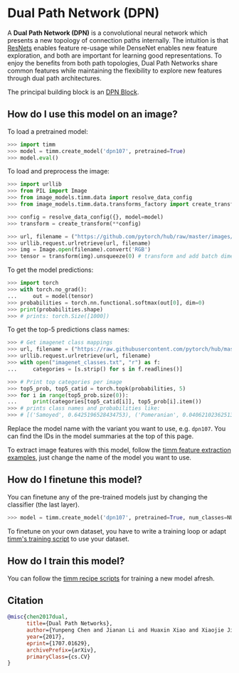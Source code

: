 # Dual Path Network (DPN)

A **Dual Path Network (DPN)** is a convolutional neural network which presents a new topology of connection paths internally. The intuition is that [ResNets](https://paperswithcode.com/method/resnet) enables feature re-usage while DenseNet enables new feature exploration, and both are important for learning good representations. To enjoy the benefits from both path topologies, Dual Path Networks share common features while maintaining the flexibility to explore new features through dual path architectures. 

The principal building block is an [DPN Block](https://paperswithcode.com/method/dpn-block).

## How do I use this model on an image?

To load a pretrained model:

```py
>>> import timm
>>> model = timm.create_model('dpn107', pretrained=True)
>>> model.eval()
```

To load and preprocess the image:

```py 
>>> import urllib
>>> from PIL import Image
>>> from image_models.timm.data import resolve_data_config
>>> from image_models.timm.data.transforms_factory import create_transform

>>> config = resolve_data_config({}, model=model)
>>> transform = create_transform(**config)

>>> url, filename = ("https://github.com/pytorch/hub/raw/master/images/dog.jpg", "dog.jpg")
>>> urllib.request.urlretrieve(url, filename)
>>> img = Image.open(filename).convert('RGB')
>>> tensor = transform(img).unsqueeze(0) # transform and add batch dimension
```

To get the model predictions:

```py
>>> import torch
>>> with torch.no_grad():
...     out = model(tensor)
>>> probabilities = torch.nn.functional.softmax(out[0], dim=0)
>>> print(probabilities.shape)
>>> # prints: torch.Size([1000])
```

To get the top-5 predictions class names:

```py
>>> # Get imagenet class mappings
>>> url, filename = ("https://raw.githubusercontent.com/pytorch/hub/master/imagenet_classes.txt", "imagenet_classes.txt")
>>> urllib.request.urlretrieve(url, filename) 
>>> with open("imagenet_classes.txt", "r") as f:
...     categories = [s.strip() for s in f.readlines()]

>>> # Print top categories per image
>>> top5_prob, top5_catid = torch.topk(probabilities, 5)
>>> for i in range(top5_prob.size(0)):
...     print(categories[top5_catid[i]], top5_prob[i].item())
>>> # prints class names and probabilities like:
>>> # [('Samoyed', 0.6425196528434753), ('Pomeranian', 0.04062102362513542), ('keeshond', 0.03186424449086189), ('white wolf', 0.01739676296710968), ('Eskimo dog', 0.011717947199940681)]
```

Replace the model name with the variant you want to use, e.g. `dpn107`. You can find the IDs in the model summaries at the top of this page.

To extract image features with this model, follow the [timm feature extraction examples](../feature_extraction), just change the name of the model you want to use.

## How do I finetune this model?

You can finetune any of the pre-trained models just by changing the classifier (the last layer).

```py
>>> model = timm.create_model('dpn107', pretrained=True, num_classes=NUM_FINETUNE_CLASSES)
```
To finetune on your own dataset, you have to write a training loop or adapt [timm's training
script](https://github.com/rwightman/pytorch-image-models/blob/master/train.py) to use your dataset.

## How do I train this model?

You can follow the [timm recipe scripts](../scripts) for training a new model afresh.

## Citation

```BibTeX
@misc{chen2017dual,
      title={Dual Path Networks}, 
      author={Yunpeng Chen and Jianan Li and Huaxin Xiao and Xiaojie Jin and Shuicheng Yan and Jiashi Feng},
      year={2017},
      eprint={1707.01629},
      archivePrefix={arXiv},
      primaryClass={cs.CV}
}
```

<!--
Type: model-index
Collections:
- Name: DPN
  Paper:
    Title: Dual Path Networks
    URL: https://paperswithcode.com/paper/dual-path-networks
Models:
- Name: dpn107
  In Collection: DPN
  Metadata:
    FLOPs: 23524280296
    Parameters: 86920000
    File Size: 348612331
    Architecture:
    - Batch Normalization
    - Convolution
    - DPN Block
    - Dense Connections
    - Global Average Pooling
    - Max Pooling
    - Softmax
    Tasks:
    - Image Classification
    Training Techniques:
    - SGD with Momentum
    - Weight Decay
    Training Data:
    - ImageNet
    Training Resources: 40x K80 GPUs
    ID: dpn107
    LR: 0.316
    Layers: 107
    Crop Pct: '0.875'
    Batch Size: 1280
    Image Size: '224'
    Interpolation: bicubic
  Code: https://github.com/rwightman/pytorch-image-models/blob/d8e69206be253892b2956341fea09fdebfaae4e3/timm/models/dpn.py#L310
  Weights: https://github.com/rwightman/pytorch-dpn-pretrained/releases/download/v0.1/dpn107_extra-1ac7121e2.pth
  Results:
  - Task: Image Classification
    Dataset: ImageNet
    Metrics:
      Top 1 Accuracy: 80.16%
      Top 5 Accuracy: 94.91%
- Name: dpn131
  In Collection: DPN
  Metadata:
    FLOPs: 20586274792
    Parameters: 79250000
    File Size: 318016207
    Architecture:
    - Batch Normalization
    - Convolution
    - DPN Block
    - Dense Connections
    - Global Average Pooling
    - Max Pooling
    - Softmax
    Tasks:
    - Image Classification
    Training Techniques:
    - SGD with Momentum
    - Weight Decay
    Training Data:
    - ImageNet
    Training Resources: 40x K80 GPUs
    ID: dpn131
    LR: 0.316
    Layers: 131
    Crop Pct: '0.875'
    Batch Size: 960
    Image Size: '224'
    Interpolation: bicubic
  Code: https://github.com/rwightman/pytorch-image-models/blob/d8e69206be253892b2956341fea09fdebfaae4e3/timm/models/dpn.py#L302
  Weights: https://github.com/rwightman/pytorch-dpn-pretrained/releases/download/v0.1/dpn131-71dfe43e0.pth
  Results:
  - Task: Image Classification
    Dataset: ImageNet
    Metrics:
      Top 1 Accuracy: 79.83%
      Top 5 Accuracy: 94.71%
- Name: dpn68
  In Collection: DPN
  Metadata:
    FLOPs: 2990567880
    Parameters: 12610000
    File Size: 50761994
    Architecture:
    - Batch Normalization
    - Convolution
    - DPN Block
    - Dense Connections
    - Global Average Pooling
    - Max Pooling
    - Softmax
    Tasks:
    - Image Classification
    Training Techniques:
    - SGD with Momentum
    - Weight Decay
    Training Data:
    - ImageNet
    Training Resources: 40x K80 GPUs
    ID: dpn68
    LR: 0.316
    Layers: 68
    Crop Pct: '0.875'
    Batch Size: 1280
    Image Size: '224'
    Interpolation: bicubic
  Code: https://github.com/rwightman/pytorch-image-models/blob/d8e69206be253892b2956341fea09fdebfaae4e3/timm/models/dpn.py#L270
  Weights: https://github.com/rwightman/pytorch-dpn-pretrained/releases/download/v0.1/dpn68-66bebafa7.pth
  Results:
  - Task: Image Classification
    Dataset: ImageNet
    Metrics:
      Top 1 Accuracy: 76.31%
      Top 5 Accuracy: 92.97%
- Name: dpn68b
  In Collection: DPN
  Metadata:
    FLOPs: 2990567880
    Parameters: 12610000
    File Size: 50781025
    Architecture:
    - Batch Normalization
    - Convolution
    - DPN Block
    - Dense Connections
    - Global Average Pooling
    - Max Pooling
    - Softmax
    Tasks:
    - Image Classification
    Training Techniques:
    - SGD with Momentum
    - Weight Decay
    Training Data:
    - ImageNet
    Training Resources: 40x K80 GPUs
    ID: dpn68b
    LR: 0.316
    Layers: 68
    Crop Pct: '0.875'
    Batch Size: 1280
    Image Size: '224'
    Interpolation: bicubic
  Code: https://github.com/rwightman/pytorch-image-models/blob/d8e69206be253892b2956341fea09fdebfaae4e3/timm/models/dpn.py#L278
  Weights: https://github.com/rwightman/pytorch-image-models/releases/download/v0.1-weights/dpn68b_ra-a31ca160.pth
  Results:
  - Task: Image Classification
    Dataset: ImageNet
    Metrics:
      Top 1 Accuracy: 79.21%
      Top 5 Accuracy: 94.42%
- Name: dpn92
  In Collection: DPN
  Metadata:
    FLOPs: 8357659624
    Parameters: 37670000
    File Size: 151248422
    Architecture:
    - Batch Normalization
    - Convolution
    - DPN Block
    - Dense Connections
    - Global Average Pooling
    - Max Pooling
    - Softmax
    Tasks:
    - Image Classification
    Training Techniques:
    - SGD with Momentum
    - Weight Decay
    Training Data:
    - ImageNet
    Training Resources: 40x K80 GPUs
    ID: dpn92
    LR: 0.316
    Layers: 92
    Crop Pct: '0.875'
    Batch Size: 1280
    Image Size: '224'
    Interpolation: bicubic
  Code: https://github.com/rwightman/pytorch-image-models/blob/d8e69206be253892b2956341fea09fdebfaae4e3/timm/models/dpn.py#L286
  Weights: https://github.com/rwightman/pytorch-dpn-pretrained/releases/download/v0.1/dpn92_extra-b040e4a9b.pth
  Results:
  - Task: Image Classification
    Dataset: ImageNet
    Metrics:
      Top 1 Accuracy: 79.99%
      Top 5 Accuracy: 94.84%
- Name: dpn98
  In Collection: DPN
  Metadata:
    FLOPs: 15003675112
    Parameters: 61570000
    File Size: 247021307
    Architecture:
    - Batch Normalization
    - Convolution
    - DPN Block
    - Dense Connections
    - Global Average Pooling
    - Max Pooling
    - Softmax
    Tasks:
    - Image Classification
    Training Techniques:
    - SGD with Momentum
    - Weight Decay
    Training Data:
    - ImageNet
    Training Resources: 40x K80 GPUs
    ID: dpn98
    LR: 0.4
    Layers: 98
    Crop Pct: '0.875'
    Batch Size: 1280
    Image Size: '224'
    Interpolation: bicubic
  Code: https://github.com/rwightman/pytorch-image-models/blob/d8e69206be253892b2956341fea09fdebfaae4e3/timm/models/dpn.py#L294
  Weights: https://github.com/rwightman/pytorch-dpn-pretrained/releases/download/v0.1/dpn98-5b90dec4d.pth
  Results:
  - Task: Image Classification
    Dataset: ImageNet
    Metrics:
      Top 1 Accuracy: 79.65%
      Top 5 Accuracy: 94.61%
-->